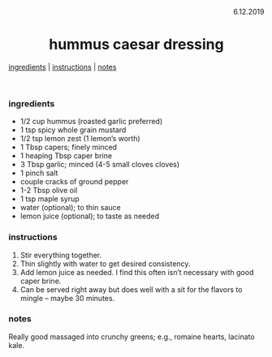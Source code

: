 <p align="right">6.12.2019</p>

<h1 align="center">hummus caesar dressing</h1>

<div align="center">
  <a href="#ingredients">ingredients</a> | 
  <a href="#instructions">instructions</a> | 
  <a href="#notes">notes</a>
</div>
<br>

### ingredients
- 1/2 cup hummus (roasted garlic preferred)
- 1 tsp spicy whole grain mustard
- 1/2 tsp lemon zest (1 lemon's worth)
- 1 Tbsp capers; finely minced
- 1 heaping Tbsp caper brine
- 3 Tbsp garlic; minced (4-5 small cloves cloves)
- 1 pinch salt
- couple cracks of ground pepper
- 1-2 Tbsp olive oil
- 1 tsp maple syrup 
- water (optional); to thin sauce
- lemon juice (optional); to taste as needed


### instructions
1. Stir everything together.
2. Thin slightly with water to get desired consistency.
3. Add lemon juice as needed.  I find this often isn't necessary with good caper brine.
4. Can be served right away but does well with a sit for the flavors to mingle -- maybe 30 minutes. 

### notes
Really good massaged into crunchy greens; e.g., romaine hearts, lacinato kale.
